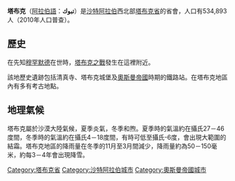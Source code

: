 {{Infobox Settlement
<!--See Template:Infobox Settlement for additional fields that may be available-->
<!--See the Table at Infobox Settlement for all fields and descriptions of usage-->
<!-- Basic info  ---------------->
|name                   =塔布克
|official_name          = 
|other_name             =
|native_name            = تبوك
|nickname               = 
|settlement_type        = <!-- e.g. Town, Village, City, etc.-->
|total_type             = <!-- to set a non-standard label for total area and population rows -->
|motto                  =
<!-- images and maps  ----------->
|image_skyline          = 
|imagesize              = 
|image_caption          = 
|image_flag             = 
|flag_size              =
|image_seal             = 
|seal_size              =
|image_shield           = 
|shield_size            =
|image_blank_emblem     =
|blank_emblem_type      =
|blank_emblem_size      =
|image_map              = 
|mapsize                = 
|map_caption            = 
|image_map1             = 
|mapsize1               = 
|map_caption1           = 
|image_dot_map          =
|dot_mapsize            =
|dot_map_caption        =
|dot_x =  |dot_y =
|pushpin_map            = Saudi Arabia
|pushpin_label_position = <!-- the position of the pushpin label: left, right, top, bottom, none -->
|pushpin_map_caption    =
|pushpin_mapsize        =
<!-- Location ------------------>
|subdivision_type       = [[世界地理索引|國家]]
|subdivision_name       = {{flag|Saudi Arabia}}
|subdivision_type1      = [[沙特阿拉伯行政區劃|省]]
|subdivision_name1      = [[塔布克省|塔布克省]]
|subdivision_type2      = 
|subdivision_name2      = 
<!-- Smaller parts (e.g. boroughs of a city) and seat of government -->
|seat_type              =
|seat                   =
|parts_type             =
|parts_style            = <!-- =list (for list), coll (for collapsed list), para (for paragraph format)
                               Default is list if up to 5 items, coll if more than 5-->
|parts                  = <!-- parts text, or header for parts list -->
|p1                     =
|p2                     = <!-- etc. up to p50: for separate parts to be listed--> 
<!-- Politics ----------------->
|government_footnotes   =
|government_type        =
|leader_title           =
|leader_name            =  <!--add   (no-break space) to leader names to disable automatic links-->
|leader_title1          =  
|leader_name1     Settled -->
|established_date       = 
<!-- Area    --------------------->
|area_magnitude         = 
|unit_pref                =Imperial<!--Enter: Imperial, to display imperial  before metric-->
|area_footnotes           =
|area_total_km2           = <!-- ALL fields with measurements are subject to automatic unit conversion-->
|area_land_km2            = <!--See table @ Template:Infobox Settlement for details on unit conversion-->
|area_water_km2           =
|area_total_sq_mi         =
|area_land_sq_mi          =
|area_water_sq_mi         =
|area_water_percent       =
<!-- Elevation -------------------------->
|elevation_footnotes    =  <!--for references: use <ref> tags-->
|elevation_m            = 
|elevation_ft           = 
|elevation_max_m            = 
|elevation_max_ft           =
|elevation_min_m            = 
|elevation_min_ft           =
<!-- Population   ----------------------->

<!-- General information  --------------->
|timezone               = [[阿拉伯標準時間|AST]]
|utc_offset             = +3
|timezone_DST           = 
|utc_offset_DST         = 
|coor_type              = <!-- can be used to specify what the coordinates refer to -->
|latd=28 |latm=23 |lats= |latNS=N
|longd=36 |longm=35 |longs= |longEW=E
<!-- Area/postal codes & others -------->
|postal_code_type       =  <!-- enter ZIP code, Postcode, Post code, Postal code... -->
|postal_code            =
|area_code              =
|website                = 
|footnotes              = 
}}

'''塔布克'''（[[阿拉伯語|阿拉伯語]]：'''تبوك'''）是[[沙特阿拉伯|沙特阿拉伯]]西北部[[塔布克省|塔布克省]]的省會，人口有534,893人（2010年人口普查）。

== 歷史 ==

在先知[[穆罕默德|穆罕默德]]在世時，[[塔布克之戰|塔布克之戰]]發生在這裡附近。

該地歷史遺跡包括清真寺、塔布克城堡及[[奧斯曼帝國|奧斯曼帝國]]時期的鐵路站。在塔布克地區內有多有考古地點。

== 地理氣候 ==

塔布克屬於沙漠大陸氣候，夏季炎氣，冬季和煦。夏季時的氣溫約在攝氏27－46度間，冬季時的氣溫約在攝氏4－18度間，有時可低至攝氏-6度，會出現大範圍的結霜。塔布克地區的降雨量在冬季的11月至3月間減少，降雨量約為50－150毫米，約每3－4年會出現降雪。

{{DEFAULTSORT: Tabuk}}
[[Category:塔布克省|Category:塔布克省]]
[[Category:沙特阿拉伯城市|Category:沙特阿拉伯城市]]
[[Category:奧斯曼帝國城市|Category:奧斯曼帝國城市]]